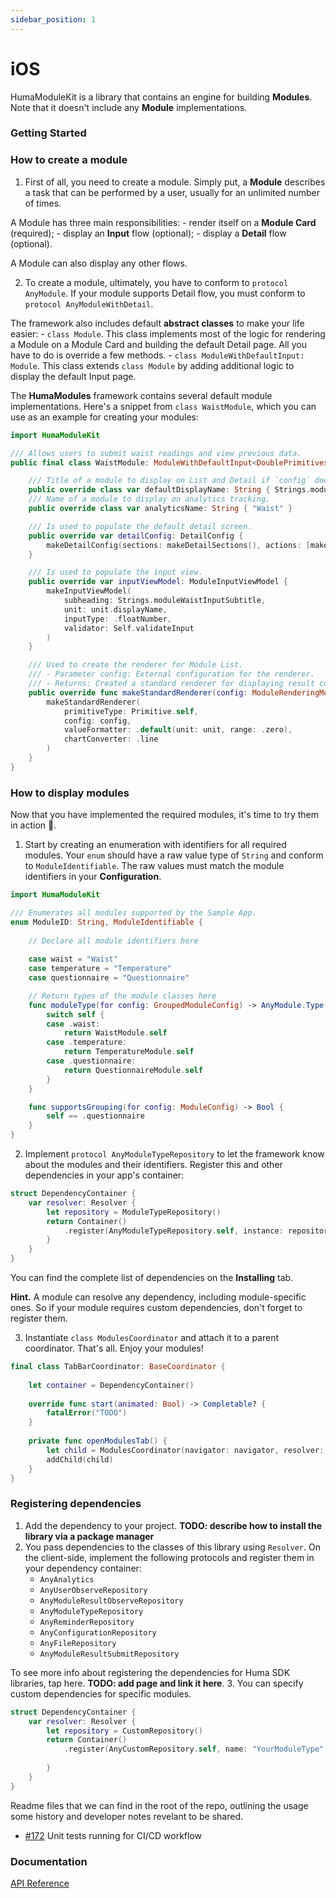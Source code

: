 ```yaml
---
sidebar_position: 1
---
```




# iOS
HumaModuleKit is a library that contains an engine for building **Modules**. Note that it doesn't include any **Module** implementations.

### Getting Started
<Tabs>
<TabItem value="example" label="Example" default>

### **How to create a module**
1. First of all, you need to create a module. Simply put, a **Module** describes a task that can be performed by a user, usually for an unlimited number of times. 

  A Module has three main responsibilities:
    - render itself on a **Module Card** (required);
    - display an **Input** flow (optional);
    - display a **Detail** flow (optional).
  
  A Module can also display any other flows.

2. To create a module, ultimately, you have to conform to `protocol AnyModule`. If your module supports Detail flow, you must conform to `protocol AnyModuleWithDetail`. 

  The framework also includes default **abstract classes** to make your life easier: 
    - `class Module`. This class implements most of the logic for rendering a Module on a Module Card and building the default Detail page. 
    All you have to do is override a few methods.
    - `class ModuleWithDefaultInput: Module`. This class extends `class Module` by adding additional logic to display the default Input page.
    
  The **HumaModules** framework contains several default module implementations. 
  Here's a snippet from `class WaistModule`, which you can use as an example for creating your modules:

```swift
import HumaModuleKit

/// Allows users to submit waist readings and view previous data.
public final class WaistModule: ModuleWithDefaultInput<DoublePrimitives.Waist.InputTransformer> {

    /// Title of a module to display on List and Detail if `config` doesn't contain a name.
    public override class var defaultDisplayName: String { Strings.moduleWaistTitle }
    /// Name of a module to display on analytics tracking.
    public override class var analyticsName: String { "Waist" }

    /// Is used to populate the default detail screen.
    public override var detailConfig: DetailConfig {
        makeDetailConfig(sections: makeDetailSections(), actions: [makeDetailAction()])
    }

    /// Is used to populate the input view.
    public override var inputViewModel: ModuleInputViewModel {
        makeInputViewModel(
            subheading: Strings.moduleWaistInputSubtitle,
            unit: unit.displayName,
            inputType: .floatNumber,
            validator: Self.validateInput
        )
    }

    /// Used to create the renderer for Module List.
    /// - Parameter config: External configuration for the renderer.
    /// - Returns: Created a standard renderer for displaying result count, and, optionally, a chart preview.
    public override func makeStandardRenderer(config: ModuleRenderingMode.StandardConfig) -> AnyModuleStandardRenderer {
        makeStandardRenderer(
            primitiveType: Primitive.self,
            config: config,
            valueFormatter: .default(unit: unit, range: .zero),
            chartConverter: .line
        )
    }
}
```

### **How to display modules**

Now that you have implemented the required modules, it's time to try them in action 🚀.

1. Start by creating an enumeration with identifiers for all required modules. Your `enum` should have a raw value type of `String` and conform to `ModuleIdentifiable`. 
The raw values must match the module identifiers in your **Configuration**.
```swift
import HumaModuleKit

/// Enumerates all modules supported by the Sample App.
enum ModuleID: String, ModuleIdentifiable {
    
    // Declare all module identifiers here
    
    case waist = "Waist"
    case temperature = "Temperature"
    case questionnaire = "Questionnaire"

    // Return types of the module classes here
    func moduleType(for config: GroupedModuleConfig) -> AnyModule.Type {
        switch self {
        case .waist:
            return WaistModule.self
        case .temperature:
            return TemperatureModule.self
        case .questionnaire:
            return QuestionnaireModule.self
        }
    }

    func supportsGrouping(for config: ModuleConfig) -> Bool {
        self == .questionnaire
    }
}
```
  
2. Implement `protocol AnyModuleTypeRepository` to let the framework know about the modules and their identifiers. 
Register this and other dependencies in your app's container:

```swift
struct DependencyContainer {
    var resolver: Resolver {
        let repository = ModuleTypeRepository()
        return Container()
            .register(AnyModuleTypeRepository.self, instance: repository)
        }
    }
}
```

You can find the complete list of dependencies on the **Installing** tab.

**Hint.** A module can resolve any dependency, including module-specific ones. So if your module requires custom dependencies, don't forget to register them.

3. Instantiate `class ModulesCoordinator` and attach it to a parent coordinator. That's all. Enjoy your modules!

```swift
final class TabBarCoordinator: BaseCoordinator {
    
    let container = DependencyContainer()
    
    override func start(animated: Bool) -> Completable? {
        fatalError("TODO")
    }
    
    private func openModulesTab() {
        let child = ModulesCoordinator(navigator: navigator, resolver: container.resolver, listOptions: .init())
        addChild(child)
    }
}
```


</TabItem>
<TabItem value="installing" label="Installing">

### **Registering dependencies**

1. Add the dependency to your project. **TODO: describe how to install the library via a package manager**
2. You pass dependencies to the classes of this library using `Resolver`. On the client-side, implement the following protocols and register them in your dependency container:
    - `AnyAnalytics`
    - `AnyUserObserveRepository`
    - `AnyModuleResultObserveRepository`
    - `AnyModuleTypeRepository`
    - `AnyReminderRepository`
    - `AnyConfigurationRepository`
    - `AnyFileRepository`
    - `AnyModuleResultSubmitRepository`

  To see more info about registering the dependencies for Huma SDK libraries, tap here. **TODO: add page and link it here**.
 3. You can specify custom dependencies for specific modules.

```swift
struct DependencyContainer {
    var resolver: Resolver {
        let repository = CustomRepository()
        return Container()
            .register(AnyCustomRepository.self, name: "YourModuleType", instance: repository)
            
        }
    }
}
```

</TabItem>
<TabItem value="readme" label="Readme" default>
  Readme files that we can find in the root of the repo, outlining the usage some history and developer notes revelant to be shared.
</TabItem>
<TabItem value="changelog" label="Changelog">

  - [#172](https://github.com/huma-engineering/huma-web-sdk/pull/172) Unit tests running for CI/CD workflow
  
</TabItem>
</Tabs>

 ### Documentation
[API Reference](https://github.com/huma-engineering/huma-ios-sdk/releases)